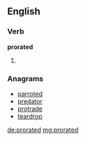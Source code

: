 ==English==

===Verb===
'''prorated'''

# {{en-past of|prorate}}

===Anagrams===
* [[parroted#English|parroted]]
* [[predator#English|predator]]
* [[protrade#English|protrade]]
* [[teardrop#English|teardrop]]

[[de:prorated]]
[[mg:prorated]]